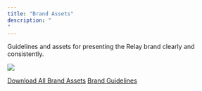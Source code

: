 ```yaml
---
title: "Brand Assets"
description: "
"
---
```


Guidelines and assets for presenting the Relay brand clearly and consistently.

![](/images/lockup_black.png)

[Download All Brand Assets](https://drive.google.com/drive/folders/1cI223F-K1IR6Vumy7xJymLOkEbyyD0r5?dmr=1&ec=wgc-drive-hero-goto)
[Brand Guidelines](https://www.figma.com/proto/6Qbgd0xJHFayzrQoeN15Mn/Design-System--New-?page-id=870%3A2723&node-id=872-3179&viewport=434%2C-70%2C0.18&t=Vjai7d5ZFxenfwjG-1&scaling=contain&content-scaling=fixed)
